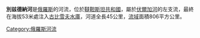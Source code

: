 '''別兹德納河'''是[[俄羅斯|俄羅斯]]的河流，位於[[韃靼斯坦共和國|韃靼斯坦共和國]]，屬於[[伏爾加河|伏爾加河]]的左支流，最終在海拔53米處注入[[古比雪夫水庫|古比雪夫水庫]]，河道全長45公里，[[流域|流域]]面積806平方公里。

{{Russia-geo-stub}}
{{Volga River}}

[[Category:俄羅斯河流|Category:俄羅斯河流]]